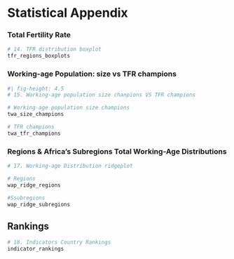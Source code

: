 # Statistical Appendix

### Total Fertility Rate

```r
# 14. TFR distribution boxplot
tfr_regions_boxplots
```

### Working-age Population: size vs TFR champions

```r
#| fig-height: 4.5
# 15. Working-age population size chanpions VS TFR champions

# Working-age population size champions
twa_size_champions

# TFR champions
twa_tfr_champions
```

### Regions & Africa's Subregions Total Working-Age Distributions

```r
# 17. Working-age Distribution ridgeplot 

# Regions
wap_ridge_regions

#Ssubregions
wap_ridge_subregions
```

## Rankings

```r
# 18. Indicators Country Rankings
indicator_rankings
```